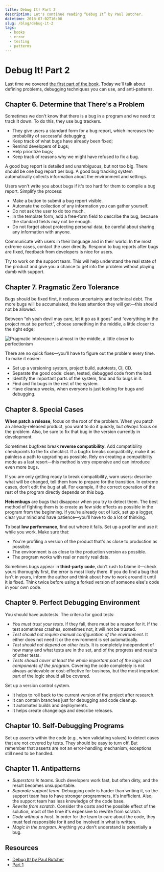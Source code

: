 ```yaml
---
title: Debug It! Part 2
description: Let's continue reading “Debug It” by Paul Butcher.
datetime: 2018-07-02T16:00
slug: /blog/debug-it-2
tags:
  - books
  - error
  - testing
  - patterns
---
```


# Debug It! Part 2

Last time we covered [the first part of the book](/blog/debug-it/). Today we'll talk about defining problems, debugging techniques you can use, and anti-patterns.

## Chapter 6. Determine that There's a Problem

Sometimes we don't know that there is a bug in a program and we need to track it down. To do this, they use bug trackers.

- They give users a standard form for a bug report, which increases the probability of successful debugging;
- Keep track of what bugs have already been fixed;
- Remind developers of bugs;
- Help prioritize bugs;
- Keep track of reasons why we might have refused to fix a bug.

A good bug report is detailed and unambiguous, but not too big. There should be one bug report per bug. A good bug tracking system automatically collects information about the environment and settings.

Users won't write you about bugs if it's too hard for them to compile a bug report. Simplify the process:

- Make a button to submit a bug report visible.
- Automate the collection of any information you can gather yourself.
- Do not ask the user to do too much.
- In the template form, add a free-form field to describe the bug, because the standard fields may not be enough.
- Do not forget about protecting personal data, be careful about sharing any information with anyone.

Communicate with users in their language and in their world. In the most extreme cases, contact the user directly. Respond to bug reports after bugs are fixed, feedback from developers is nice for users.

Try to work on the support team. This will help understand the real state of the product and give you a chance to get into the problem without playing dumb with support.

## Chapter 7. Pragmatic Zero Tolerance

Bugs should be fixed first, it reduces uncertainty and technical debt. The more bugs will be accumulated, the less attention they will get—this should not be allowed.

Between “oh yeah devil may care, let it go as it goes” and “everything in the project must be perfect”, choose something in the middle, a little closer to the right edge:

![Pragmatic intolerance is almost in the middle, a little closer to perfectionism](/images/content/debug-it-2/zero-tolerance.jpg)

There are no quick fixes—you'll have to figure out the problem every time. To make it easier:

- Set up a versioning system, project build, autotests, CI, CD.
- Separate the good code: clean, tested, debugged code from the bad.
- Identify the important parts of the system, find and fix bugs in it.
- Find and fix bugs in the rest of the system.
- Have cleanup weeks, when everyone is just looking for bugs and debugging.

## Chapter 8. Special Cases

**When patch a release**, focus on the root of the problem. When you patch an already-released product, you want to do it quickly, but _always_ focus on the problem. Also, be sure to fix that bug in the version currently in development.

Sometimes bugfixes break **reverse compatibility**. Add compatibility checkpoints to the fix checklist. If a bugfix breaks compatibility, make it as painless a path to upgrading as possible. Rely on creating a compatibility mode as a last resort—this method is very expensive and can introduce even more bugs.

If you are only getting ready to break compatibility, warn users: describe what will be changed, tell them how to prepare for the transition. In extreme cases, don't edit the bug at all. For example, if the correct operation of the rest of the program directly depends on this bug.

**Heisenbugs** are bugs that disappear when you try to detect them. The best method of fighting them is to create as few side effects as possible in the program from the beginning. If you're already out of luck, set up a logger, clear your mind and have patience—you'll have to do a lot of thinking.

To beat **low performance**, find out where it falls. Set up a profiler and use it while you work. Make sure that:

- You're profiling a version of the product that's as close to production as possible.
- The environment is as close to the production version as possible.
- The program works with real or nearly real data.

Sometimes bugs appear in **third-party code**, don't rush to blame it—check yours thoroughly first, the error is most likely there. If you do find a bug that isn't in yours, inform the author and think about how to work around it until it is fixed. Think twice before using a forked version of someone else's code in your own code.

## Chapter 9. Perfect Debugging Environment

You should have autotests. The criteria for good tests:

- _You must trust your tests_. If they fall, there must be a reason for it. If the test sometimes crashes, sometimes not, it will not be trusted.
- _Test should not require manual configuration of the environment_. It either does not need it or the environment is set automatically.
- _Test should not depend on other tests_. It is completely independent of how many and what tests are in the set, and of the progress and results of other tests.
- _Tests should cover at least the whole important part of the logic and components of the program_. Covering the code completely is not always achievable or cost-effective for business, but the most important part of the logic should all be covered.

Set up a version control system.

- It helps to roll back to the current version of the project after research.
- It can contain branches just for debugging and code cleanup.
- It automates builds and deployments.
- It helps create changelogs and describe releases.

## Chapter 10. Self-Debugging Programs

Set up asserts within the code (e.g., when validating values) to detect cases that are not covered by tests. They should be easy to turn off. But remember that asserts are not an error-handling mechanism, exceptions still need to be handled.

## Chapter 11. Antipatterns

- _Superstars in teams_. Such developers work fast, but often dirty, and the result becomes unsupportable.
- _Separate support team_. Debugging code is harder than writing it, so the support team has to have stronger programmers, it's inefficient. Also, the support team has less knowledge of the code base.
- _Rewrite from scratch_. Consider the costs and the possible effect of the solution, most of the time it's expensive to rewrite from scratch.
- _Code without a host_. In order for the team to care about the code, they must feel responsible for it and be involved in what is written.
- _Magic in the program_. Anything you don't understand is potentially a bug.

## Resources

- [Debug It! by Paul Butcher](https://www.goodreads.com/book/show/6770868-debug-it)
- [Part 1](/blog/debug-it/)
